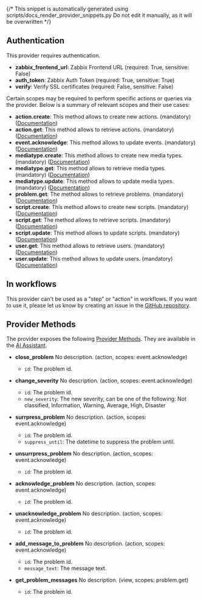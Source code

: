 {/* This snippet is automatically generated using scripts/docs_render_provider_snippets.py 
Do not edit it manually, as it will be overwritten */}

## Authentication
This provider requires authentication.
- **zabbix_frontend_url**: Zabbix Frontend URL (required: True, sensitive: False)
- **auth_token**: Zabbix Auth Token (required: True, sensitive: True)
- **verify**: Verify SSL certificates (required: False, sensitive: False)

Certain scopes may be required to perform specific actions or queries via the provider. Below is a summary of relevant scopes and their use cases:
- **action.create**: This method allows to create new actions. (mandatory) ([Documentation](https://www.zabbix.com/documentation/current/en/manual/api/reference/action/create))
- **action.get**: This method allows to retrieve actions. (mandatory) ([Documentation](https://www.zabbix.com/documentation/current/en/manual/api/reference/action/get))
- **event.acknowledge**: This method allows to update events. (mandatory) ([Documentation](https://www.zabbix.com/documentation/current/en/manual/api/reference/event/acknowledge))
- **mediatype.create**: This method allows to create new media types. (mandatory) ([Documentation](https://www.zabbix.com/documentation/current/en/manual/api/reference/mediatype/create))
- **mediatype.get**: This method allows to retrieve media types. (mandatory) ([Documentation](https://www.zabbix.com/documentation/current/en/manual/api/reference/mediatype/get))
- **mediatype.update**: This method allows to update media types. (mandatory) ([Documentation](https://www.zabbix.com/documentation/current/en/manual/api/reference/mediatype/update))
- **problem.get**: The method allows to retrieve problems. (mandatory) ([Documentation](https://www.zabbix.com/documentation/current/en/manual/api/reference/problem/get))
- **script.create**: This method allows to create new scripts. (mandatory) ([Documentation](https://www.zabbix.com/documentation/current/en/manual/api/reference/script/create))
- **script.get**: The method allows to retrieve scripts. (mandatory) ([Documentation](https://www.zabbix.com/documentation/current/en/manual/api/reference/script/get))
- **script.update**: This method allows to update scripts. (mandatory) ([Documentation](https://www.zabbix.com/documentation/current/en/manual/api/reference/script/update))
- **user.get**: This method allows to retrieve users. (mandatory) ([Documentation](https://www.zabbix.com/documentation/current/en/manual/api/reference/user/get))
- **user.update**: This method allows to update users. (mandatory) ([Documentation](https://www.zabbix.com/documentation/current/en/manual/api/reference/user/update))



## In workflows

This provider can't be used as a "step" or "action" in workflows. If you want to use it, please let us know by creating an issue in the [GitHub repository](https://github.com/keephq/keep/issues).




## Provider Methods
The provider exposes the following [Provider Methods](/providers/provider-methods#via-ai-assistant). They are available in the [AI Assistant](/overview/ai-incident-assistant).

- **close_problem** No description. (action, scopes: event.acknowledge)

    - `id`: The problem id.
- **change_severity** No description. (action, scopes: event.acknowledge)

    - `id`: The problem id.
    - `new_severity`: The new severity, can be one of the following: Not classified, Information, Warning, Average, High, Disaster
- **surrpress_problem** No description. (action, scopes: event.acknowledge)

    - `id`: The problem id.
    - `suppress_until`: The datetime to suppress the problem until.
- **unsurrpress_problem** No description. (action, scopes: event.acknowledge)

    - `id`: The problem id.
- **acknowledge_problem** No description. (action, scopes: event.acknowledge)

    - `id`: The problem id.
- **unacknowledge_problem** No description. (action, scopes: event.acknowledge)

    - `id`: The problem id.
- **add_message_to_problem** No description. (action, scopes: event.acknowledge)

    - `id`: The problem id.
    - `message_text`: The message text.
- **get_problem_messages** No description. (view, scopes: problem.get)

    - `id`: The problem id.
